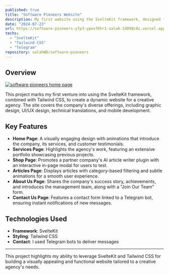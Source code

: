 ```yaml
---
published: true
title: "Software Pioneers Website"
description: My first website using the SvelteKit framework, designed for a creative agency startup.
date: "2024-07-23"
url: https://software-pioneers-y7p3-ypox76hr1-salah-2d098c8c.vercel.app/
techs:
  - "SvelteKit"
  - "Tailwind CSS"
  - "Telegram"
repository: salahWD/software-pioneers
---
```


## Overview

[![software pioneers home page](software-poineers.png)](https://software-pioneers-y7p3-ypox76hr1-salah-2d098c8c.vercel.app/)

This project marks my first venture into using the SvelteKit framework, combined with Tailwind CSS, to create a dynamic website for a creative agency. The site covers the company's diverse offerings, including graphic design, UI/UX design, technical translations, and mobile development.

## Key Features

- **Home Page**: A visually engaging design with animations that introduce the company, its services, and customer testimonials.
- **Services Page**: Highlights the agency's work, featuring an extensive portfolio showcasing previous projects.
- **Shop Page**: Promotes a partner company's AI article writer plugin with an interactive in-page modal for users to test.
- **Articles Page**: Displays articles with category-based filtering and subtle animations for a smooth user experience.
- **About Us Page**: Shares the company's success story, achievements, and introduces the management team, along with a "Join Our Team" form.
- **Contact Us Page**: Features a contact form linked to a Telegram bot, ensuring instant notifications of new messages.

## Technologies Used

- **Framework**: SvelteKit
- **Styling**: Tailwind CSS
- **Contact**: I used Telegram bots to deliver messages

---

This project highlights my ability to leverage SvelteKit and Tailwind CSS for building a visually appealing and functional website tailored to a creative agency's needs.
